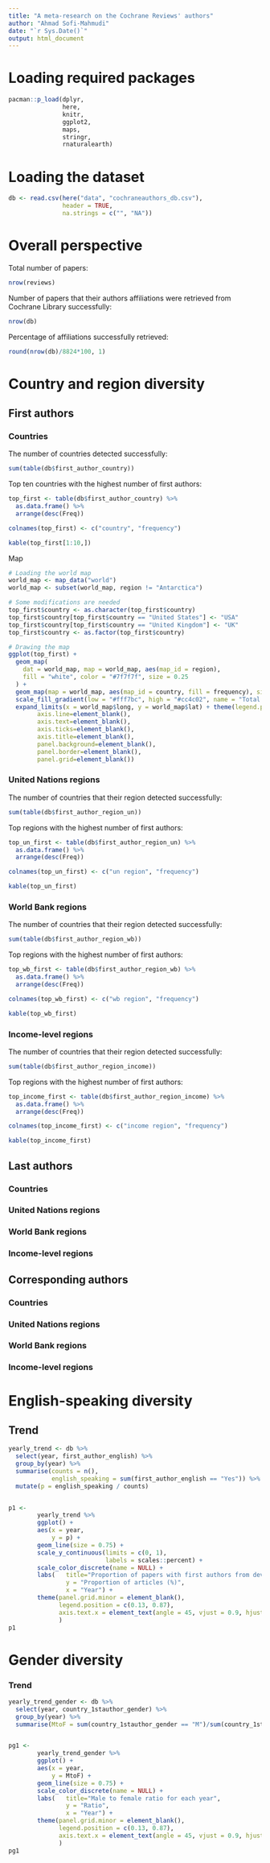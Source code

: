 ```yaml
---
title: "A meta-research on the Cochrane Reviews' authors"
author: "Ahmad Sofi-Mahmudi"
date: "`r Sys.Date()`"
output: html_document
---
```


# Loading required packages

```r
pacman::p_load(dplyr,
               here,
               knitr,
               ggplot2,
               maps,
               stringr,
               rnaturalearth)
```


# Loading the dataset
```r
db <- read.csv(here("data", "cochraneauthors_db.csv"), 
               header = TRUE,
               na.strings = c("", "NA"))
```

# Overall perspective

Total number of papers:
```r
nrow(reviews)
```

Number of papers that their authors affiliations were retrieved from Cochrane Library successfully:
```r
nrow(db)
```

Percentage of affiliations successfully retrieved:
```r
round(nrow(db)/8824*100, 1)
```


# Country and region diversity

## First authors
### Countries

The number of countries detected successfully:
```r
sum(table(db$first_author_country))
```

Top ten countries with the highest number of first authors:
```r
top_first <- table(db$first_author_country) %>% 
  as.data.frame() %>%
  arrange(desc(Freq))

colnames(top_first) <- c("country", "frequency")

kable(top_first[1:10,])
```

Map
```r
# Loading the world map
world_map <- map_data("world")
world_map <- subset(world_map, region != "Antarctica")

# Some modifications are needed
top_first$country <- as.character(top_first$country)
top_first$country[top_first$country == "United States"] <- "USA"
top_first$country[top_first$country == "United Kingdom"] <- "UK"
top_first$country <- as.factor(top_first$country)

# Drawing the map
ggplot(top_first) +
  geom_map(
    dat = world_map, map = world_map, aes(map_id = region),
    fill = "white", color = "#7f7f7f", size = 0.25
  ) +
  geom_map(map = world_map, aes(map_id = country, fill = frequency), size = 0.25) +
  scale_fill_gradient(low = "#fff7bc", high = "#cc4c02", name = "Total First Authors") +
  expand_limits(x = world_map$long, y = world_map$lat) + theme(legend.position="bottom",
        axis.line=element_blank(),
        axis.text=element_blank(),
        axis.ticks=element_blank(),
        axis.title=element_blank(),
        panel.background=element_blank(),
        panel.border=element_blank(),
        panel.grid=element_blank())
```


### United Nations regions
The number of countries that their region detected successfully:
```r
sum(table(db$first_author_region_un))
```

Top regions with the highest number of first authors:
```r
top_un_first <- table(db$first_author_region_un) %>% 
  as.data.frame() %>%
  arrange(desc(Freq))

colnames(top_un_first) <- c("un region", "frequency")

kable(top_un_first)
```

### World Bank regions
The number of countries that their region detected successfully:
```r
sum(table(db$first_author_region_wb))
```

Top regions with the highest number of first authors:
```r
top_wb_first <- table(db$first_author_region_wb) %>% 
  as.data.frame() %>%
  arrange(desc(Freq))

colnames(top_wb_first) <- c("wb region", "frequency")

kable(top_wb_first)
```
### Income-level regions
The number of countries that their region detected successfully:
```r
sum(table(db$first_author_region_income))
```

Top regions with the highest number of first authors:
```r
top_income_first <- table(db$first_author_region_income) %>% 
  as.data.frame() %>%
  arrange(desc(Freq))

colnames(top_income_first) <- c("income region", "frequency")

kable(top_income_first)
```

## Last authors
### Countries

### United Nations regions

### World Bank regions

### Income-level regions


## Corresponding authors
### Countries

### United Nations regions

### World Bank regions

### Income-level regions


# English-speaking diversity

## Trend
```r

yearly_trend <- db %>%
  select(year, first_author_english) %>%
  group_by(year) %>%
  summarise(counts = n(),
            english_speaking = sum(first_author_english == "Yes")) %>%
  mutate(p = english_speaking / counts)


p1 <-
        yearly_trend %>% 
        ggplot() +
        aes(x = year, 
            y = p) +
        geom_line(size = 0.75) +
        scale_y_continuous(limits = c(0, 1), 
                           labels = scales::percent) +
        scale_color_discrete(name = NULL) +
        labs(   title="Proportion of papers with first authors from developed English-speaking countries",
                y = "Proportion of articles (%)", 
                x = "Year") +
        theme(panel.grid.minor = element_blank(),
              legend.position = c(0.13, 0.87),
              axis.text.x = element_text(angle = 45, vjust = 0.9, hjust=1)
              )
p1
```


# Gender diversity

### Trend
```r

yearly_trend_gender <- db %>%
  select(year, country_1stauthor_gender) %>%
  group_by(year) %>%
  summarise(MtoF = sum(country_1stauthor_gender == "M")/sum(country_1stauthor_gender == "F"))


pg1 <-
        yearly_trend_gender %>% 
        ggplot() +
        aes(x = year, 
            y = MtoF) +
        geom_line(size = 0.75) +
        scale_color_discrete(name = NULL) +
        labs(   title="Male to female ratio for each year",
                y = "Ratio", 
                x = "Year") +
        theme(panel.grid.minor = element_blank(),
              legend.position = c(0.13, 0.87),
              axis.text.x = element_text(angle = 45, vjust = 0.9, hjust=1)
              )
pg1
```

